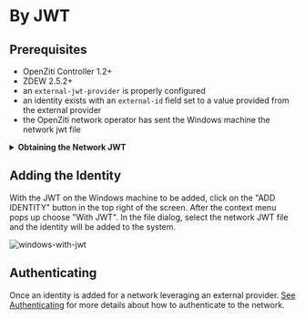 
# By JWT

<AboutExtAuth />

## Prerequisites
* OpenZiti Controller 1.2+
* ZDEW 2.5.2+
* an `external-jwt-provider` is properly configured
* an identity exists with an `external-id` field set to a value provided from the external provider
* the OpenZiti network operator has sent the Windows machine the network jwt file

<Details>
<summary><b>Obtaining the Network JWT</b></summary>

### Obtain the Network JWT - ZAC

Adding an identity to a Windows machine that uses an external provider as the primary authentication mechanism with a JWT
requires the user or an operator to obtain a JWT ahead of time. This can be done in two different ways.

Obtain a controller's network JWT using the Ziti Admin Console. From the Authentication->JWT Signers page, click on 
"Download Network JWT" located on the top right, near the "plus" icon.

![ext-jwt-signer-basic](/img/ext-jwt-signer/zac-ext-jwt-signer-basic.png)

### Obtain the Network JWT - Shell

Alternatively, a request can be made to the OpenZiti controller's API to return the JWT. Make an HTTP GET to the controller's
`/network-jwts` endpoint and extract the `token` field and save this content to a JWT. Using bash, `curl` and `jq` this
might look something like:
```text
curl -s https://my.openziti.controller.local:443/network-jwts | jq -r .data[].token > my-network-jwt
```
</Details>

## Adding the Identity

With the JWT on the Windows machine to be added, click on the "ADD IDENTITY" button in the top right of the screen. 
After the context menu pops up choose "With JWT". In the file dialog, select the network JWT file and the identity will
be added to the system.

![windows-with-jwt](/img/ext-jwt-signer/windows-with-jwt.png)

## Authenticating

Once an identity is added for a network leveraging an external provider. [See Authenticating](./authenticating)
for more details about how to authenticate to the network.